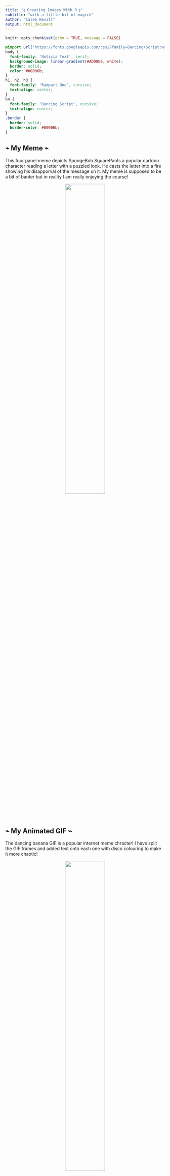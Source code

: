 ```yaml
---
title: "⟬ Creating Images With R ⟭"
subtitle: "with a little bit of magick"
author: "Caleb Revill"
output: html_document
---
```


```r
knitr::opts_chunk$set(echo = TRUE, message = FALSE)
```

```css
@import url('https://fonts.googleapis.com/css2?family=Dancing+Script:wght@700&family=Noticia+Text&family=Rampart+One&display=swap');
body {
  font-family: 'Noticia Text', serif;
  background-image: linear-gradient(#ADD8E6, white);
  border: solid;
  color: #00006b;
}
h1, h2, h3 {
  font-family: 'Rampart One', cursive;
  text-align: center;
}
h4 {
  font-family: 'Dancing Script', cursive;
  text-align: center;
}
.border {
  border: solid;
  border-color: #00006b;
}
```


## ⌁ My Meme ⌁
This four panel meme depicts SpongeBob SquarePants a popular cartoon character reading a letter with a puzzled look. He casts the letter into a fire showing his disapporval of the message on it. My meme is supposed to be a bit of banter but in reality I am really enjoying the course!

<center>
  <img src="my_meme.png" width=50% height=50% class="border" />
</center><br />

```r

```

## ⌁ My Animated GIF ⌁
The dancing banana GIF is a popular internet meme chracter! I have split the GIF frames and added text onto each one with disco colouring to make it more chaotic!

<center>
  <img src="my_animation.gif" width=50% height=50% class="border" />
</center><br />


```r

```
